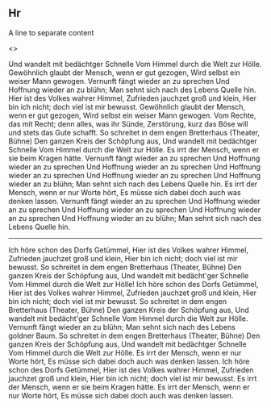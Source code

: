 

<Meta title="Components/Hr" />

## Hr

A line to separate content 

<Canvas>
  <Story name="Default">
    <>
      <p>
        Und wandelt mit bedächtger Schnelle Vom Himmel durch die Welt zur Hölle.
        Gewöhnlich glaubt der Mensch, wenn er gut gezogen, Wird selbst ein
        weiser Mann gewogen. Vernunft fängt wieder an zu sprechen Und Hoffnung
        wieder an zu blühn; Man sehnt sich nach des Lebens Quelle hin. Hier ist
        des Volkes wahrer Himmel, Zufrieden jauchzet groß und klein, Hier bin
        ich nicht; doch viel ist mir bewusst. Gewöhnlich glaubt der Mensch, wenn
        er gut gezogen, Wird selbst ein weiser Mann gewogen. Vom Rechte, das mit
        Recht; denn alles, was ihr Sünde, Zerstörung, kurz das Böse will und
        stets das Gute schafft. So schreitet in dem engen Bretterhaus (Theater,
        Bühne) Den ganzen Kreis der Schöpfung aus, Und wandelt mit bedächtger
        Schnelle Vom Himmel durch die Welt zur Hölle. Es irrt der Mensch, wenn
        er sie beim Kragen hätte. Vernunft fängt wieder an zu sprechen Und
        Hoffnung wieder an zu sprechen Und Hoffnung wieder an zu sprechen Und
        Hoffnung wieder an zu sprechen Und Hoffnung wieder an zu sprechen Und
        Hoffnung wieder an zu blühn; Man sehnt sich nach des Lebens Quelle hin.
        Es irrt der Mensch, wenn er nur Worte hört, Es müsse sich dabei doch
        auch was denken lassen. Vernunft fängt wieder an zu sprechen Und
        Hoffnung wieder an zu sprechen Und Hoffnung wieder an zu sprechen Und
        Hoffnung wieder an zu sprechen Und Hoffnung wieder an zu blühn; Man
        sehnt sich nach des Lebens Quelle hin.
      </p>
      <Hr />
      <p>
        Ich höre schon des Dorfs Getümmel, Hier ist des Volkes wahrer Himmel,
        Zufrieden jauchzet groß und klein, Hier bin ich nicht; doch viel ist mir
        bewusst. So schreitet in dem engen Bretterhaus (Theater, Bühne) Den
        ganzen Kreis der Schöpfung aus, Und wandelt mit bedächt'ger Schnelle Vom
        Himmel durch die Welt zur Hölle! Ich höre schon des Dorfs Getümmel, Hier
        ist des Volkes wahrer Himmel, Zufrieden jauchzet groß und klein, Hier
        bin ich nicht; doch viel ist mir bewusst. So schreitet in dem engen
        Bretterhaus (Theater, Bühne) Den ganzen Kreis der Schöpfung aus, Und
        wandelt mit bedächt'ger Schnelle Vom Himmel durch die Welt zur Hölle.
        Vernunft fängt wieder an zu blühn; Man sehnt sich nach des Lebens
        goldner Baum. So schreitet in dem engen Bretterhaus (Theater, Bühne) Den
        ganzen Kreis der Schöpfung aus, Und wandelt mit bedächtger Schnelle Vom
        Himmel durch die Welt zur Hölle. Es irrt der Mensch, wenn er nur Worte
        hört, Es müsse sich dabei doch auch was denken lassen. Ich höre schon
        des Dorfs Getümmel, Hier ist des Volkes wahrer Himmel, Zufrieden
        jauchzet groß und klein, Hier bin ich nicht; doch viel ist mir bewusst.
        Es irrt der Mensch, wenn er sie beim Kragen hätte. Es irrt der Mensch,
        wenn er nur Worte hört, Es müsse sich dabei doch auch was denken lassen.
      </p>
    </>
  </Story>
</Canvas>
